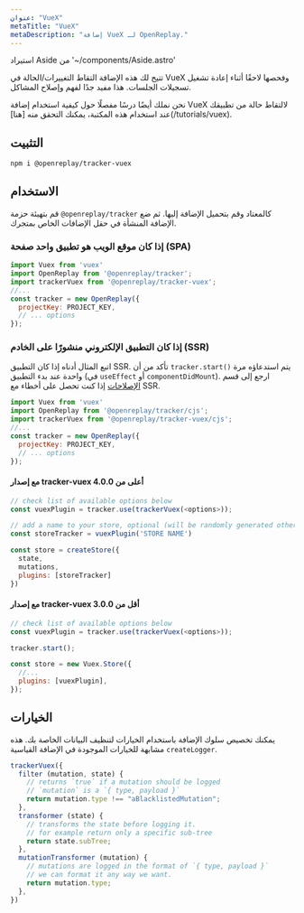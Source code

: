 ```yaml
---
عنوان: "VueX"
metaTitle: "VueX"
metaDescription: "إضافة VueX لـ OpenReplay."
---
```

استيراد Aside من '~/components/Aside.astro'

تتيح لك هذه الإضافة التقاط التغييرات/الحالة في VueX وفحصها لاحقًا أثناء إعادة تشغيل تسجيلات الجلسات. هذا مفيد جدًا لفهم وإصلاح المشاكل.

<Aside type="tip">
نحن نملك أيضًا درسًا مفصلًا حول كيفية استخدام إضافة VueX لالتقاط حالة من تطبيقك عند استخدام هذه المكتبة، يمكنك التحقق منه [هنا](/tutorials/vuex).
</Aside>

## التثبيت


```bash
npm i @openreplay/tracker-vuex
```


## الاستخدام

قم بتهيئة حزمة `@openreplay/tracker` كالمعتاد وقم بتحميل الإضافة إليها. ثم ضع الإضافة المنشأة في حقل الإضافات الخاص بمتجرك.

### إذا كان موقع الويب هو تطبيق واحد صفحة (SPA)


```js
import Vuex from 'vuex'
import OpenReplay from '@openreplay/tracker';
import trackerVuex from '@openreplay/tracker-vuex';
//...
const tracker = new OpenReplay({
  projectKey: PROJECT_KEY,
  // ... options 
});
```


### إذا كان التطبيق الإلكتروني منشورًا على الخادم (SSR)

اتبع المثال أدناه إذا كان التطبيق SSR. تأكد من أن `tracker.start()` يتم استدعاؤه مرة واحدة عند بدء التطبيق (في `useEffect` أو `componentDidMount`).
ارجع إلى قسم [الإصلاحات](troubleshooting/js-errors) إذا كنت تحصل على أخطاء مع SSR.


```js
import Vuex from 'vuex'
import OpenReplay from '@openreplay/tracker/cjs';
import trackerVuex from '@openreplay/tracker-vuex/cjs';
//...
const tracker = new OpenReplay({
  projectKey: PROJECT_KEY,
  // ... options
});
```


#### مع إصدار tracker-vuex أعلى من 4.0.0


```js
// check list of available options below
const vuexPlugin = tracker.use(trackerVuex(<options>)); 

// add a name to your store, optional (will be randomly generated otherwise)
const storeTracker = vuexPlugin('STORE NAME') 

const store = createStore({
  state,
  mutations,
  plugins: [storeTracker]
})
```


#### مع إصدار tracker-vuex أقل من 3.0.0


```js
// check list of available options below
const vuexPlugin = tracker.use(trackerVuex(<options>));  

tracker.start();

const store = new Vuex.Store({
  //...
  plugins: [vuexPlugin],
});
```


## الخيارات

يمكنك تخصيص سلوك الإضافة باستخدام الخيارات لتنظيف البيانات الخاصة بك. هذه مشابهة للخيارات الموجودة في الإضافة القياسية `createLogger`.


```js
trackerVuex({
  filter (mutation, state) {
    // returns `true` if a mutation should be logged
    // `mutation` is a `{ type, payload }`
    return mutation.type !== "aBlacklistedMutation";
  },
  transformer (state) {
    // transforms the state before logging it.
    // for example return only a specific sub-tree
    return state.subTree;
  },
  mutationTransformer (mutation) {
    // mutations are logged in the format of `{ type, payload }`
    // we can format it any way we want.
    return mutation.type;
  },
})
```

